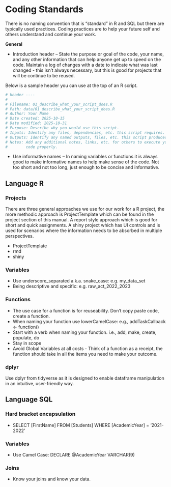 # Coding Standards

There is no naming convention that is "standard" in R and SQL but there are typically used practices. Coding practices are to help your future self and others understand and continue your work. 

**General**

  + Introduction header – State the purpose or goal of the code, your name, and any other information that can help anyone get up to speed on the code. Maintain a log of changes with a date to indicate what was last changed - this isn’t always necessary, but this is good for projects that will be continue to be reused.
  
  Below is a sample header you can use at the top of an R script.
  
```r
# header ----                                                                  #
#                                                                              #
# Filename: 01_describe_what_your_script_does.R                                #
# Path: data/01_describe_what_your_script_does.R                               #
# Author: Your Name                                                            #
# Date created: 2025-10-15                                                     #
# Date modified: 2025-10-31                                                    #
# Purpose: Describe why you would use this script.                             #
# Inputs: Identify any files, dependencies, etc. this script requires.         #
# Outputs: Identify any named outputs, files, etc. this script produces.       #
# Notes: Add any additional notes, links, etc. for others to execute your      #
#        code properly.                                                        #

```
  

  + Use informative names – In naming variables or functions it is always good to make informative names to help make sense of the code. Not too short and not too long, just enough to be concise and informative. 

## Language R
### Projects
There are three general approaches we use for our work for a R project, the more methodic approach is ProjectTemplate which can be found in the project section of this manual. A report style approach which is good for short and quick assignments. A shiny project which has UI controls and is used for scenarios where the information needs to be absorbed in multiple perspectives.   

  + ProjectTemplate
  + rmd
  + shiny

### Variables 
  + Use underscore_separated a.k.a. snake_case: e.g. my_data_set
  + Being descriptive and specific: e.g. raw_act_2022_2023

### Functions
  + The use case for a function is for reuseability. Don’t copy paste code, create a function.
  + When naming your function use lowerCamelCase: e.g., addTaskCallback <- function()
  + Start with a verb when naming your function. i.e., add, make, create, populate, do
  + Stay in scope
  + Avoid Global Variables at all costs - Think of a function as a receipt, the function should take in all the items you need to make your outcome.

### dplyr
Use dplyr from tidyverse as it is designed to enable dataframe manipulation in an intuitive, user-friendly way.



## Language SQL 

### Hard bracket encapsulation
  + SELECT [FirstName] FROM [Students] WHERE [AcademicYear] =  ‘2021-2022’

### Variables
  + Use Camel Case: DECLARE &#64;AcademicYear VARCHAR(9) 

### Joins
  + Know your joins and know your data.

